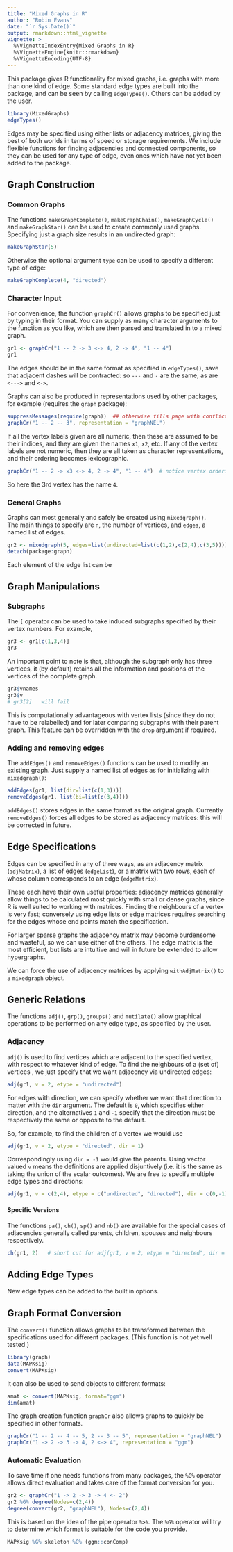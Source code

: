 ```yaml
---
title: "Mixed Graphs in R"
author: "Robin Evans"
date: "`r Sys.Date()`"
output: rmarkdown::html_vignette
vignette: >
  %\VignetteIndexEntry{Mixed Graphs in R}
  %\VignetteEngine{knitr::rmarkdown}
  %\VignetteEncoding{UTF-8}
---
```


This package gives R functionality for mixed graphs, i.e.\ graphs
with more than one kind of edge.  Some standard edge types
are built into the package, and can be seen by calling
`edgeTypes()`.  Others can be added by the user.
```r
library(MixedGraphs)
edgeTypes()
```
Edges may be specified using either lists or adjacency matrices,
giving the best of both worlds in terms of speed or storage
requirements. 
We include flexible functions for finding adjacencies and 
connected components, so they can be used for any type of edge,
even ones which have not yet been added to the package. 

## Graph Construction

### Common Graphs

The functions `makeGraphComplete()`, `makeGraphChain()`, `makeGraphCycle()`
and `makeGraphStar()` can be used to create commonly used 
graphs.  Specifying just a graph size results
in an undirected graph:
```r
makeGraphStar(5)
```
Otherwise the optional argument `type` can be used to specify a 
different type of edge:
```r
makeGraphComplete(4, "directed")
```

### Character Input

For convenience, the function `graphCr()` allows graphs
to be specified just by typing in their format.  You can
supply as many character arguments to the function as you 
like, which are then parsed and translated in to a mixed graph.
```r
gr1 <- graphCr("1 -- 2 -> 3 <-> 4, 2 -> 4", "1 -- 4")
gr1
```
The edges should be in the same format as specified 
in `edgeTypes()`, save that adjacent dashes will be contracted:
so `---` and `-` are the same, as are `<--->` and `<->`.

Graphs can also be produced in representations used by other
packages, for example (requires the `graph` package):
```r
suppressMessages(require(graph))  ## otherwise fills page with conflicts
graphCr("1 -- 2 -- 3", representation = "graphNEL")
```
If all the vertex labels given are all numeric, then these are 
assumed to be their indices, and they are given the names
`x1`, `x2`, etc.  If any of the vertex labels are not 
numeric, then they are all taken as character representations,
and their ordering becomes lexicographic.
```r
graphCr("1 -- 2 -> x3 <-> 4, 2 -> 4", "1 -- 4")  # notice vertex ordering
```
So here the 3rd vertex has the name `4`.

### General Graphs

Graphs can most generally and safely be created using `mixedgraph()`.  
The main things to specify are `n`, the number of vertices,
and `edges`, a named list of edges.
```r
gr2 <- mixedgraph(5, edges=list(undirected=list(c(1,2),c(2,4),c(3,5))))
detach(package:graph)
```
Each element of the edge list can be 


## Graph Manipulations

### Subgraphs

The `[` operator can be used to take induced subgraphs specified 
by their vertex numbers.  For example,
```r
gr3 <- gr1[c(1,3,4)]
gr3
```
An important point to note is that, although the subgraph only
has three vertices, it (by default) retains all the information 
and positions of the vertices of the complete graph.
```r
gr3$vnames
gr3$v
# gr3[2]   will fail
```
This is computationally advantageous with vertex lists (since
they do not have to be relabelled) and for later comparing 
subgraphs with their parent graph.
This feature can be overridden with the `drop` argument if required.

### Adding and removing edges

The `addEdges()` and `removeEdges()` functions can be used to modify an 
existing graph.  Just supply a named list of edges as for initializing
with `mixedgraph()`:
```r
addEdges(gr1, list(dir=list(c(1,3))))
removeEdges(gr1, list(bi=list(c(3,4))))
```
`addEdges()` stores edges in the same format as the original graph.
Currently `removeEdges()` forces all edges to be stored as adjacency
matrices: this will be corrected in future.

## Edge Specifications

Edges can be specified in any of three ways, as an adjacency matrix (`adjMatrix`),
a list of edges (`edgeList`), or a matrix with two rows, each of whose column
corresponds to an edge (`edgeMatrix`).  

These each have their own 
useful properties: adjacency matrices generally allow things to be calculated
most quickly with small or dense graphs, since R is well suited to working with matrices.
Finding the neighbours of a vertex is very fast; conversely using edge lists or 
edge matrices requires searching for the edges whose end points match the 
specification. 

For larger sparse graphs the adjacency matrix may become burdensome and wasteful,
so we can use either of the others.  The edge matrix is the most efficient,
but lists are intuitive and will in future be extended to allow hypergraphs.

We can force the use of adjacency matrices by applying `withAdjMatrix()`
to a `mixedgraph` object.

## Generic Relations

The functions `adj()`, `grp()`, `groups()` and `mutilate()` 
allow graphical operations to be performed on any edge type,
as specified by the user.  

### Adjacency

`adj()` is used to find vertices which are adjacent to the 
specified vertex, with respect to whatever kind of edge.
To find the neighbours of a (set of) vertices \code{v}, 
we just specify that we want adjacency via undirected edges:
```r
adj(gr1, v = 2, etype = "undirected")
```
For edges with direction, we can specify whether we want 
that direction to matter with the `dir` argument.  The 
default is `0`, which specifies either direction, and 
the alternatives `1` and `-1` specify that the direction
must be respectively the same or opposite to the default.

So, for example, to find the children of a vertex we would
use
```r
adj(gr1, v = 2, etype = "directed", dir = 1)
```
Correspondingly using `dir = -1` would give the parents.
Using vector valued `v` means the definitions are applied 
disjuntively (i.e.\ it is the same as taking the union of 
the scalar outcomes).
We are free to specify multiple edge types and directions:
```r
adj(gr1, v = c(2,4), etype = c("undirected", "directed"), dir = c(0,-1))
```

#### Specific Versions

The functions `pa()`, `ch()`, `sp()` and `nb()` are available for
the special cases of adjacencies generally called parents, children,
spouses and neighbours respectively.
```r
ch(gr1, 2)   # short cut for adj(gr1, v = 2, etype = "directed", dir = 1)
```

## Adding Edge Types

New edge types can be added to the built in options.

## Graph Format Conversion

The `convert()` function allows graphs to be transformed between
the specifications used for different packages. (This function
is not yet well tested.)  

```r
library(graph)
data(MAPKsig)
convert(MAPKsig)
```
It can also be used to send objects to different formats:
```r
amat <- convert(MAPKsig, format="ggm")
dim(amat)
```
The graph creation function `graphCr` also allows graphs to quickly 
be specified in other formats.
```r
graphCr("1 -- 2 -- 4 -- 5, 2 -- 3 -- 5", representation = "graphNEL")
graphCr("1 -> 2 -> 3 -> 4, 2 <-> 4", representation = "ggm")
```

### Automatic Evaluation

To save time if one needs functions from many packages, 
the `%G%` operator allows direct evaluation and takes care
of the format conversion for you.  
```r
gr2 <- graphCr("1 -> 2 -> 3 -> 4 <- 2")
gr2 %G% degree(Nodes=c(2,4))
degree(convert(gr2, "graphNEL"), Nodes=c(2,4))
```
This is based on the idea of the pipe operator `%>%`. 
The `%G%` operator will try to determine which
format is suitable for the code you provide.
```r
MAPKsig %G% skeleton %G% (ggm::conComp)
```